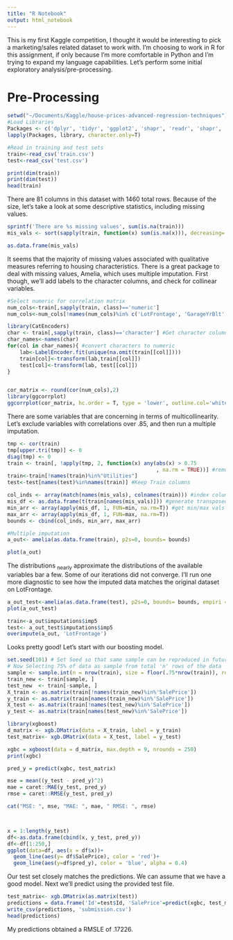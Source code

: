 ```yaml
---
title: "R Notebook"
output: html_notebook
---
```


This is my first Kaggle competition, I thought it would be interesting to pick a marketing/sales related dataset to work with. I'm choosing to work in R for this assignment, if only because I'm more comfortable in Python and I'm trying to expand my language capabilities. Let's perform some initial exploratory analysis/pre-processing. 

# Pre-Processing
```r
setwd("~/Documents/Kaggle/house-prices-advanced-regression-techniques")
#Load Libraries
Packages <- c('dplyr', 'tidyr', 'ggplot2', 'shapr', 'readr', 'shapr', 'Amelia')
lapply(Packages, library, character.only=T)
```
```r
#Read in training and test sets
train<-read_csv('train.csv')
test<-read_csv('test.csv')

print(dim(train))
print(dim(test))
head(train)
```

There are 81 columns in this dataset with 1460 total rows. Because of the size, let's take a look at some descriptive statistics, including missing values. 

```r
sprintf('There are %s missing values', sum(is.na(train)))
mis_vals <- sort(sapply(train, function(x) sum(is.na(x))), decreasing= T)[1:19]

as.data.frame(mis_vals)
```

It seems that the majority of missing values associated with qualitative measures referring to housing characteristics. There is a great package to deal with missing values, Amelia, which uses multiple imputation. First though, we'll add labels to the character columns, and check for collinear variables. 

```r

#Select numeric for correlation matrix
num_cols<-train[,sapply(train, class)=='numeric']
num_cols<-num_cols[!names(num_cols)%in% c('LotFrontage', 'GarageYrBlt', 'MasVnrArea')] #exclude columns with missing

library(CatEncoders)
char <- train[,sapply(train, class)=='character'] #Get character columns
char_names<-names(char)
for(col in char_names){ #convert characters to numeric
    lab<-LabelEncoder.fit(unique(na.omit(train[[col]])))
    train[col]<-transform(lab,train[[col]])
    test[col]<-transform(lab, test[[col]])
}


cor_matrix <- round(cor(num_cols),2)
library(ggcorrplot)
ggcorrplot(cor_matrix, hc.order = T, type = 'lower', outline.col='white')
```
There are some variables that are concerning in terms of multicollinearity. Let's exclude variables with correlations over .85, and then run a multiple imputation. 
```r
tmp <- cor(train)
tmp[upper.tri(tmp)] <- 0
diag(tmp) <- 0
train <- train[, !apply(tmp, 2, function(x) any(abs(x) > 0.75
                                                , na.rm = TRUE))] #remove correlated columns
train<-train[!names(train)%in%"Utilities"]
test<-test[names(test)%in%names(train)] #Keep Train columns

col_inds <- array(match(names(mis_vals), colnames(train))) #index columns with missing values
mis_df <- as.data.frame(t(train[names(mis_vals)])) #generate transposed dataframe of missing values
min_arr <- array(apply(mis_df, 1, FUN=min, na.rm=T)) #get min/max vals for imputation bounding 
max_arr <- array(apply(mis_df, 1, FUN=max, na.rm=T)) 
bounds <- cbind(col_inds, min_arr, max_arr)                    
```

```r

#Multiple imputation
a_out<- amelia(as.data.frame(train), p2s=0, bounds= bounds)

plot(a_out)
```
The distributions ~nearly~ approximate the distributions of the available variables bar a few. Some of our iterations did not converge. I'll run one more diagnostic to see how the imputed data matches the original dataset on LotFrontage. 
```r
a_out_test<-amelia(as.data.frame(test), p2s=0, bounds= bounds, empiri = .05*length(test))
plot(a_out_test)
````
```r
train<-a_out$imputations$imp5
test<- a_out_test$imputations$imp5
overimpute(a_out, 'LotFrontage')
```
Looks pretty good! Let's start with our boosting model. 

```r
set.seed(101) # Set Seed so that same sample can be reproduced in future also
# Now Selecting 75% of data as sample from total 'n' rows of the data  
sample <- sample.int(n = nrow(train), size = floor(.75*nrow(train)), replace = F)
train_new <- train[sample, ]
test_new  <- train[-sample, ]
X_train <- as.matrix(train[!names(train_new)%in%'SalePrice'])
y_train <- as.matrix(train[names(train_new)%in%'SalePrice'])
X_test <- as.matrix(train[!names(test_new)%in%'SalePrice'])
y_test <- as.matrix(train[names(test_new)%in%'SalePrice'])

library(xgboost)
d_matrix <- xgb.DMatrix(data = X_train, label = y_train)
test_matrix<- xgb.DMatrix(data = X_test, label = y_test)

xgbc = xgboost(data = d_matrix, max.depth = 9, nrounds = 250)
print(xgbc)

pred_y = predict(xgbc, test_matrix)

mse = mean((y_test - pred_y)^2)
mae = caret::MAE(y_test, pred_y)
rmse = caret::RMSE(y_test, pred_y)

cat("MSE: ", mse, "MAE: ", mae, " RMSE: ", rmse)




```

```r
x = 1:length(y_test)
df<-as.data.frame(cbind(x, y_test, pred_y))
df<-df[1:250,]
ggplot(data=df, aes(x = df$x))+
  geom_line(aes(y= df$SalePrice), color = 'red')+
  geom_line(aes(y=df$pred_y), color = 'blue', alpha = 0.4)
```

Our test set closely matches the predictions. We can assume that we have a good model. Next we'll predict using the provided test file. 

```r
test_matrix<- xgb.DMatrix(as.matrix(test))
predictions = data.frame('Id'=test$Id, 'SalePrice'=predict(xgbc, test_matrix))
write_csv(predictions, 'submission.csv')
head(predictions)
```
My predictions obtained a RMSLE of .17226. 

